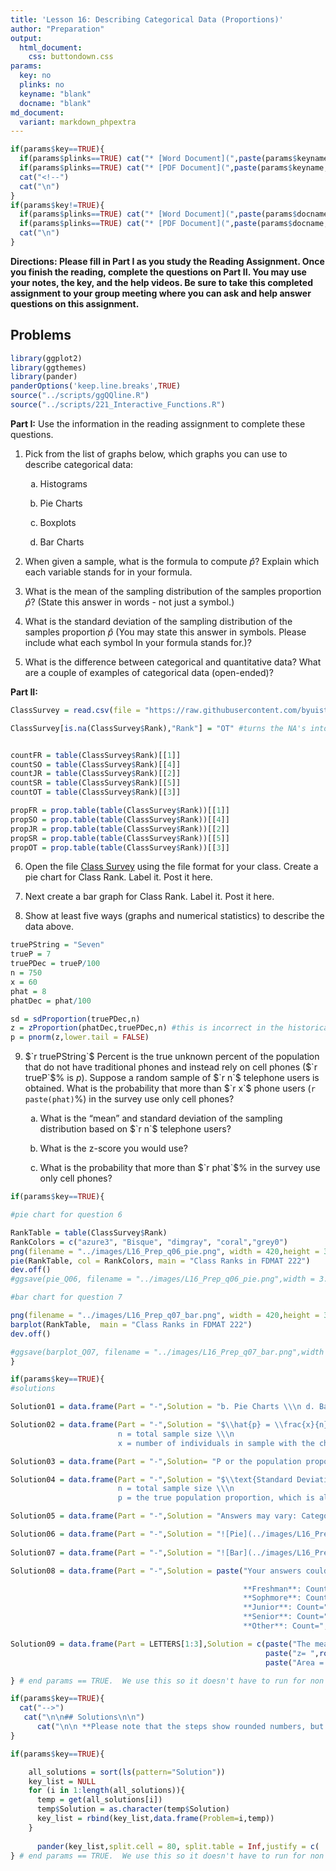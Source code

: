 ```yaml
---
title: 'Lesson 16: Describing Categorical Data (Proportions)'
author: "Preparation"
output:
  html_document:
    css: buttondown.css
params:
  key: no
  plinks: no
  keyname: "blank"
  docname: "blank"
md_document:
  variant: markdown_phpextra
---
```


```r
if(params$key==TRUE){
  if(params$plinks==TRUE) cat("* [Word Document](",paste(params$keyname,"docx",sep="."),")\n")
  if(params$plinks==TRUE) cat("* [PDF Document](",paste(params$keyname,"pdf",sep="."),")\n")
  cat("<!--")
  cat("\n")
} 
if(params$key!=TRUE){
  if(params$plinks==TRUE) cat("* [Word Document](",paste(params$docname,"docx",sep="."),")\n")
  if(params$plinks==TRUE) cat("* [PDF Document](",paste(params$docname,"pdf",sep="."),")\n")
  cat("\n")
}
```

**Directions: Please fill in Part I as you study the Reading Assignment. Once you finish the reading, complete the questions on Part II. You may use your notes, the key, and the help videos. Be sure to take this completed assignment to your group meeting where you can ask and help answer questions on this assignment.**

## Problems

```r
library(ggplot2)
library(ggthemes)
library(pander)
panderOptions('keep.line.breaks',TRUE)
source("../scripts/ggQQline.R")
source("../scripts/221_Interactive_Functions.R")
```

**Part I:**  Use the information in the reading assignment to complete these questions. 

1. Pick from the list of graphs below, which graphs you can use to describe categorical data:
	
    a. Histograms
	
    b. Pie Charts
	
    c. Boxplots
	
    d. Bar Charts

2. When given a sample, what is the formula to compute $\hat{p}$?  Explain which each variable stands for in your formula.

3. What is the mean of the sampling distribution of the samples proportion $\hat{p}$? (State this answer in words - not just a symbol.)

4. What is the standard deviation of the sampling distribution of the samples proportion $\hat{p}$ (You may state this answer in symbols.  Please include what each symbol In your formula stands for.)?

5. What is the difference between categorical and quantitative data?  What are a couple of examples of categorical data (open-ended)?

**Part II:** 

```r
ClassSurvey = read.csv(file = "https://raw.githubusercontent.com/byuistats/data/master/ClassSurvey/ClassSurvey.csv",stringsAsFactors = FALSE, header = TRUE)

ClassSurvey[is.na(ClassSurvey$Rank),"Rank"] = "OT" #turns the NA's into "other"


countFR = table(ClassSurvey$Rank)[[1]]
countSO = table(ClassSurvey$Rank)[[4]]
countJR = table(ClassSurvey$Rank)[[2]]
countSR = table(ClassSurvey$Rank)[[5]]
countOT = table(ClassSurvey$Rank)[[3]]

propFR = prop.table(table(ClassSurvey$Rank))[[1]]
propSO = prop.table(table(ClassSurvey$Rank))[[4]]
propJR = prop.table(table(ClassSurvey$Rank))[[2]]
propSR = prop.table(table(ClassSurvey$Rank))[[5]]
propOT = prop.table(table(ClassSurvey$Rank))[[3]]
```


6. Open the file [Class Survey](http://statistics.byuimath.com/index.php?title=Data) using the file format for your class.   Create a pie chart for Class Rank.  Label it.  Post it here.

7. Next create a bar graph for Class Rank.  Label it.  Post it here.

8. Show at least five ways (graphs and numerical statistics) to describe the data above.

```r
truePString = "Seven"
trueP = 7 
truePDec = trueP/100
n = 750
x = 60
phat = 8
phatDec = phat/100

sd = sdProportion(truePDec,n)
z = zProportion(phatDec,truePDec,n) #this is incorrect in the historical file, I checked with r, excel and the excel help sheet. 
p = pnorm(z,lower.tail = FALSE)
```

9. $`r truePString`$ Percent is the true unknown percent of the population that do not have traditional phones and instead rely on cell phones ($`r trueP`$% is $p$).  Suppose a random sample of $`r n`$ telephone users is obtained.  What is the probability that more than $`r x`$ phone users (`r paste(phat)`%) in the survey use only cell phones?

    a. What is the "mean" and standard deviation of the sampling distribution based on $`r n`$ telephone users?

    b. What is the z-score you would use?

    c. What is the probability that more than $`r phat`$% in the survey use only cell phones?

    
```r
if(params$key==TRUE){

#pie chart for question 6 

RankTable = table(ClassSurvey$Rank)
RankColors = c("azure3", "Bisque", "dimgray", "coral","grey0")
png(filename = "../images/L16_Prep_q06_pie.png", width = 420,height = 320)
pie(RankTable, col = RankColors, main = "Class Ranks in FDMAT 222")
dev.off()
#ggsave(pie_Q06, filename = "../images/L16_Prep_q06_pie.png",width = 3.75, height = 3.00)

#bar chart for question 7

png(filename = "../images/L16_Prep_q07_bar.png", width = 420,height = 320)
barplot(RankTable,  main = "Class Ranks in FDMAT 222")
dev.off()

#ggsave(barplot_Q07, filename = "../images/L16_Prep_q07_bar.png",width = 3.75,height = 3.00)
}
```


```r
if(params$key==TRUE){
#solutions

Solution01 = data.frame(Part = "-",Solution = "b. Pie Charts \\\n d. Bar Charts")

Solution02 = data.frame(Part = "-",Solution = "$\\hat{p} = \\frac{x}{n}$ \\\n 
                        n = total sample size \\\n 
                        x = number of individuals in sample with the characteristic you are focusing on.")

Solution03 = data.frame(Part = "-",Solution= "P or the population proportion")

Solution04 = data.frame(Part = "-",Solution = "$\\text{Standard Deviation of } \\hat{p} = \\sqrt{\\frac{p(1-p)}{n}}$ \\\n 
                        n = total sample size \\\n
                        p = the true population proportion, which is also the mean of the distribution of $\\hat{p}$")

Solution05 = data.frame(Part = "-",Solution = "Answers may vary: Categorical data groups the individuals in your study into categories, while numerical data assigns numbers to the individuals in your study.  These numbers are a subset of the real numbers and can be discrete or continuous.")

Solution06 = data.frame(Part = "-",Solution = "![Pie](../images/L16_Prep_q06_pie.png)")
  
Solution07 = data.frame(Part = "-",Solution = "![Bar](../images/L16_Prep_q07_bar.png)")

Solution08 = data.frame(Part = "-",Solution = paste("Your answers could vary. You could've used proportions to describe the data, described the data in words, or displayed a frequency table. \\\n

                                                    **Freshman**: Count=",countFR,", $\\hat{p}$=",round(propFR,4)," \\\n 
                                                    **Sophmore**: Count=",countSO,", $\\hat{p}$=",round(propSO,4)," \\\n
                                                    **Junior**: Count=",countJR,", $\\hat{p}$=",round(propJR,4)," \\\n
                                                    **Senior**: Count=",countSR,", $\\hat{p}$=",round(propSR,4)," \\\n
                                                    **Other**: Count=",countOT,", $\\hat{p}$=",round(propOT,4),sep = ""))

Solution09 = data.frame(Part = LETTERS[1:3],Solution = c(paste("The mean is ",trueP,"% or ",truePDec, " in this sample and the standard deviation is ",round(sd,4),sep = ""),
                                                         paste("z= ",round(z,3),sep = ""),
                                                         paste("Area = ",round(p,4),sep = "")))

} # end params == TRUE.  We use this so it doesn't have to run for non answer key path. 
```    



```r
if(params$key==TRUE){
  cat("-->")
   cat("\n\n## Solutions\n\n")
      cat("\n\n **Please note that the steps show rounded numbers, but that the final answers to the problems are calculated without rounding.**")
}
```



```r
if(params$key==TRUE){

    all_solutions = sort(ls(pattern="Solution"))
    key_list = NULL
    for (i in 1:length(all_solutions)){
      temp = get(all_solutions[i])
      temp$Solution = as.character(temp$Solution)
      key_list = rbind(key_list,data.frame(Problem=i,temp))
    }
    
      pander(key_list,split.cell = 80, split.table = Inf,justify = c( 'center', 'left',"left"))
} # end params == TRUE.  We use this so it doesn't have to run for non answer key path.

```














